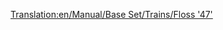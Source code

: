 [[Translation:en/Manual/Base Set/Trains/Floss '47']]
{{es/Manual/Base Set/Trains/Trenes|Imagen=[[File:en/Manual/Base Set/Trains/Floss47.png]]
|Nombre=Floss "47"
|Precio=42.186 € (21.093 £)
|Velocidad=160 km/h (100 mph)
|Peso=112 t
|Potencia=2.580 CV (1.924 kW)
|Coste-anual=4.264 € (2.132 £)
|Diseño=1962
|Duración=22
|Capacidad=--
|Descripción=Ésta es la segunda locomotora diésel más potente y la que ya realmente cuenta con una potencia considerable para arrastrar trenes de mercancías pesados. Normalmente supone una revolución en el juego al desecharse las [[es/Manual/Base Set/Trains/SH '8P'|SH "8P"]] y [[es/Manual/Base Set/Trains/UU '37'|UU "37"]] (aunque esta última aparece poco antes y no se reemplaza tan rápido). Aparte, ya posee una velocidad máxima que la hace destacar en muchos aspectos.
|Vida-real=[https://www.wikipedia.org/wiki/British Rail Class 47 British Rail Class 47]
}}